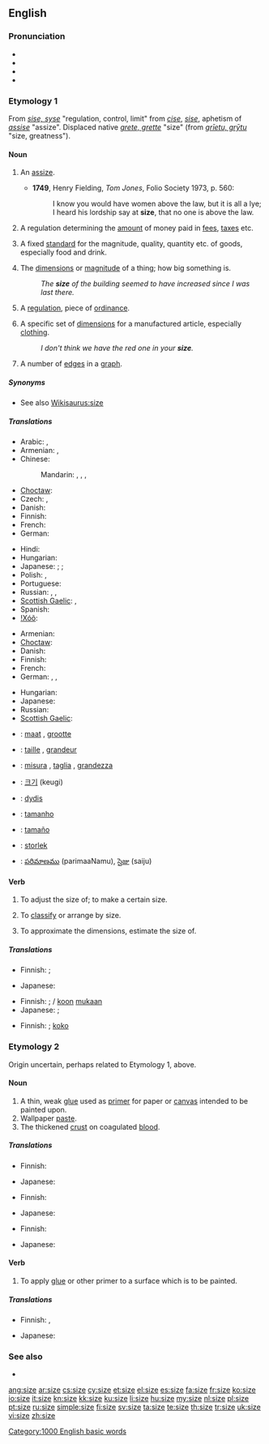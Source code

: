==English==

===Pronunciation===
* {{IPA|/saɪz/}}
* {{audio|en-us-size.ogg|Audio (US)}}
* {{rhymes|aɪz}}
* {{homophones|sighs}}

===Etymology 1===
From {{etyl|enm}} ''[[sise#Middle English|sise, syse]]'' "regulation, control, limit" from {{etyl|fro}} ''[[cise#Old French|cise]]'', ''[[sise#Old French|sise]]'', aphetism of ''[[assise]]'' "assize". Displaced native {{enm}} ''[[grete#Middle English|grete, grette]]'' "size" (from {{ang}} ''[[grietu#Old English|grīetu, grȳtu]]'' "size, greatness").

====Noun====
{{en-noun}}

# {{obsolete|_|except|_|dialectal}} An [[assize]]. {{defdate|from 14th c.}}
#* '''1749''', Henry Fielding, ''Tom Jones'', Folio Society 1973, p. 560:
#*: I know you would have women above the law, but it is all a lye; I heard his lordship say at '''size''', that no one is above the law.
# {{obsolete}} A regulation determining the [[amount]] of money paid in [[fees]], [[taxes]] etc. {{defdate|14th-18th c.}}
# {{obsolete}} A fixed [[standard]] for the magnitude, quality, quantity etc. of goods, especially food and drink. {{defdate|15th-17th c.}}
# The [[dimensions]] or [[magnitude]] of a thing; how big something is. {{defdate|from 15th c.}}
#: ''The '''size''' of the building seemed to have increased since I was last there.''
# {{obsolete}} A [[regulation]], piece of [[ordinance]]. {{defdate|15th c.}}
# A specific set of [[dimension]]s for a manufactured article, especially [[clothing]]. {{defdate|from 16th c.}}
#: ''I don't think we have the red one in your '''size'''.''
# {{graph theory}} A number of [[edges]] in a [[graph]]. {{defdate|from 20th c.}}

=====Synonyms=====
* See also [[Wikisaurus:size]]

=====Translations=====
{{trans-top|dimensions or magnitude of a thing}}
* Arabic: {{t|ar|مقاس|m|tr=maqaas}}, {{t|ar|حجم|m|tr=Hajm}}
* Armenian: {{t-|hy|չափ|tr=čap}},  {{t-|hy|մեծություն|tr=meçut’yun}}
* Chinese:
*: Mandarin: {{t-|cmn|尺寸|tr=chǐcùn|sc=Hani}}, {{t-|cmn|大小|tr=dàxiǎo|sc=Hani}}, {{t-|cmn|規模|sc=Hani}}, {{t-|cmn|规模|tr=guīmó|sc=Hani}}
* [[Choctaw]]: {{tø|cho|chito}}
* Czech: {{t-|cs|velikost|f}}, {{t+|cs|rozměr|m}}
* Danish: {{t-|da|størrelse|c}}
* Finnish: {{t+|fi|koko}}
* French: {{t+|fr|taille|f}}
* German: {{t+|de|Größe|f}}
{{trans-mid}}
* Hindi: {{t|hi|आकार|tr=ākār|xs=Hindi}}
* Hungarian: {{t+|hu|méret}}
* Japanese: {{qualifier|dimension or magnitude}} {{t|ja|大きさ|tr=ōkisa}}; {{qualifier|dimension}} {{t|ja|寸法|tr=sunpō}}; {{qualifier|magnitude}} {{t-|ja|規模|tr=kibo}}
* Polish: {{t+|pl|rozmiar|m}}, {{t+|pl|wielkość|f}}
* Portuguese: {{t|pt|tamanho|m}}
* Russian: {{t+|ru|размер|m|tr=razm'ér}}, {{t+|ru|величина|f|tr=v'eličiná}}, {{t|ru|объём|m|tr=objóm}}
* [[Scottish Gaelic]]: {{t-|gd|tomhas|m|xs=Scottish Gaelic}},  {{t-|gd|meudachd|f|xs=Scottish Gaelic}}
* Spanish: {{t+|es|tamaño|m}}
* [[!Xóõ]]: {{tø|nmn|ʻǁnàhã}}
{{trans-bottom}}

{{trans-top|a specific set of dimensions for clothing}}
* Armenian: {{t-|hy|չափս|tr=čaps}}
* [[Choctaw]]: {{tø|cho|chito}}
* Danish: {{t-|da|størrelse|c}}
* Finnish: {{t+|fi|koko}}
* French: {{t|fr|taille|f}}
* German: {{t+|de|Größe|f}}, {{t-|de|Kleidergröße|f}}, {{t-|de|Konfektionsgröße|f}}
{{trans-mid}}
* Hungarian: {{t+|hu|méret}}
* Japanese: {{t-|ja|サイズ|tr=saizu}}
* Russian: {{t+|ru|размер|m|tr=razm'ér}}
* [[Scottish Gaelic]]: {{t-|gd|meudachd|f|xs=Scottish Gaelic}}
{{trans-bottom}}

{{trans-top|graph theory: a number of edges in a graph}}
{{trans-mid}}
{{trans-bottom}}

{{trans-see|assize}}

{{checktrans-top}}
* {{ttbc|nl}}: [[maat]] {{f}}, [[grootte]] {{f}}
* {{ttbc|fr}}: [[taille]] {{f}}, [[grandeur]] {{f}}
* {{ttbc|it}}: [[misura]] {{f}}, [[taglia]] {{f}}, [[grandezza]] {{f}}
{{trans-mid}}
* {{ttbc|ko}}: [[크기]] (keugi)
* {{ttbc|lt}}: [[dydis]] {{m}}
* {{ttbc|pt}}: [[tamanho]] {{m}}
* {{ttbc|es}}: [[tamaño]] {{m}}
* {{ttbc|sv}}: [[storlek]] {{c}}
* {{ttbc|te}}: [[పరిమాణము]] (parimaaNamu), [[సైజు]] (saiju)
{{trans-bottom}}

====Verb====
{{en-verb|siz|ing}}

# {{transitive}} To adjust the size of; to make a certain size.
# {{transitive}} To [[classify]] or arrange by size.
# {{context|transitive|colloquial}} To approximate the dimensions, estimate the size of.

=====Translations=====
{{trans-top|to adjust the size of}}
* Finnish: ; {{t+|fi|sovittaa}}
{{trans-mid}}
* Japanese: {{t|ja|合わせる|tr=awaseru}}
{{trans-bottom}}

{{trans-top|to classify or arrange by size}}
* Finnish: ; {{t-|fi|luokitella}}/{{t+|fi|lajitella}} [[koko|koon]] [[mukaan]]
* Japanese: {{qualifier|classify}} {{t|ja|大きさ順に選別する|tr=ōkisa-jun ni senbetsu-suru}}; {{qualifier|arrange}} {{t|ja|大きさ順に並べる|tr=ōkisa-jun ni naraberu}}
{{trans-mid}}
{{trans-bottom}}

{{trans-top|to estimate the size of}}
* Finnish: ; {{t+|fi|arvioida}} [[koko]]
{{trans-mid}}
{{trans-bottom}}

===Etymology 2===
Origin uncertain, perhaps related to Etymology 1, above.

====Noun====
{{en-noun}}

# A thin, weak [[glue]] used as [[primer]] for paper or [[canvas]] intended to be painted upon.
# Wallpaper [[paste]].
# The thickened [[crust]] on coagulated [[blood]].

=====Translations=====
{{trans-top|thin, weak glue intended to be painted upon}}
* Finnish: {{t|fi|pohjuste}}
{{trans-mid}}
* Japanese: {{t+|ja|どうさ|tr=dōsa}}
{{trans-bottom}}

{{trans-top|wallpaper paste}}
* Finnish: {{t-|fi|liisteri}}
{{trans-mid}}
* Japanese: {{t+|ja|糊|tr=nori}}
{{trans-bottom}}

{{trans-top|thickened crust on coagulated blood}}
* Finnish: {{t+|fi|rupi}}
{{trans-mid}}
* Japanese: {{t-|ja|血糊|tr=chinori}}
{{trans-bottom}}

====Verb====
{{en-verb|siz|ing}}

# {{transitive}} To apply [[glue]] or other primer to a surface which is to be painted.

=====Translations=====
{{trans-top|to apply primer to a surface which is to be painted}}
* Finnish: {{t|fi|pohjustaa}}, {{t|fi|pohjamaalata}}
{{trans-mid}}
* Japanese: {{t|ja|どうさをひく|tr=dōsa wo hiku}}
{{trans-bottom}}

===See also===
* {{Cite EB1911|Size}}

[[Category:1000 English basic words]]

[[ang:size]]
[[ar:size]]
[[cs:size]]
[[cy:size]]
[[et:size]]
[[el:size]]
[[es:size]]
[[fa:size]]
[[fr:size]]
[[ko:size]]
[[io:size]]
[[it:size]]
[[kn:size]]
[[kk:size]]
[[ku:size]]
[[li:size]]
[[hu:size]]
[[my:size]]
[[nl:size]]
[[pl:size]]
[[pt:size]]
[[ru:size]]
[[simple:size]]
[[fi:size]]
[[sv:size]]
[[ta:size]]
[[te:size]]
[[th:size]]
[[tr:size]]
[[uk:size]]
[[vi:size]]
[[zh:size]]